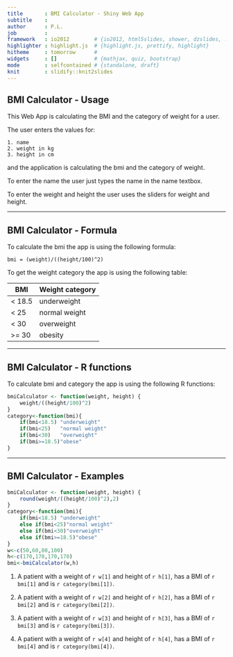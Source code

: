 ```yaml
---
title       : BMI Calculator - Shiny Web App 
subtitle    : 
author      : P.L.
job         : 
framework   : io2012        # {io2012, html5slides, shower, dzslides, ...}
highlighter : highlight.js  # {highlight.js, prettify, highlight}
hitheme     : tomorrow      # 
widgets     : []            # {mathjax, quiz, bootstrap}
mode        : selfcontained # {standalone, draft}
knit        : slidify::knit2slides
---
```


## BMI Calculator - Usage

This Web App is calculating the BMI and the category of weight for a user.

The user enters the values for:

    1. name
    2. weight in kg
    3. height in cm

and the application is calculating the bmi and the category of weight.

To enter the name the user just types the name in the name textbox.

To enter the weight and height the user uses the sliders for weight and height.

---

## BMI Calculator - Formula

To calculate the bmi the app is using the following formula:

    bmi = (weight)/((height/100)^2)

To get the weight category the app is using the following table:

| BMI       | Weight category |
|-----------|-----------------|
|< 18.5     | underweight     |
|< 25	    | normal weight   |
|< 30   	| overweight      |
|>= 30	    | obesity         |

---

## BMI Calculator - R functions

To calculate bmi and category the app is using the following R functions:

```r
bmiCalculator <- function(weight, height) {
    weight/((height/100)^2)
}
category<-function(bmi){
    if(bmi<18.5) "underweight"
    if(bmi<25)   "normal weight"
    if(bmi<30)   "overweight"
    if(bmi>=18.5)"obese"
}
```

--- 

## BMI Calculator - Examples

```r
bmiCalculator <- function(weight, height) {
    round(weight/((height/100)^2),2)
}
category<-function(bmi){
    if(bmi<18.5) "underweight"
    else if(bmi<25)"normal weight"
    else if(bmi<30)"overweight"
    else if(bmi>=18.5)"obese"
}
w<-c(50,60,80,100)
h<-c(170,170,170,170)
bmi<-bmiCalculator(w,h)
```

1. A patient with a weight of `r w[1]` and height of `r h[1]`, has a BMI of `r bmi[1]` and is `r category(bmi[1])`.

2. A patient with a weight of `r w[2]` and height of `r h[2]`, has a BMI of `r bmi[2]` and is `r category(bmi[2])`.

3. A patient with a weight of `r w[3]` and height of `r h[3]`, has a BMI of `r bmi[3]` and is `r category(bmi[3])`.

4. A patient with a weight of `r w[4]` and height of `r h[4]`, has a BMI of `r bmi[4]` and is `r category(bmi[4])`.
